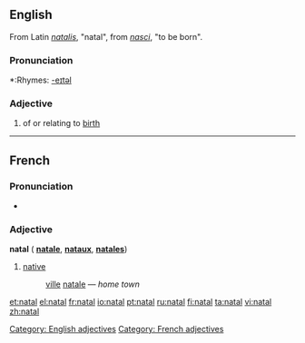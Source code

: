 ==English==
From Latin ''[[natalis]]'', "natal", from ''[[nasci]]'', "to be born".

===Pronunciation===
*:Rhymes: [[Rhymes:English:-eɪtəl|-eɪtəl]]

===Adjective===
# of or relating to [[birth]]

[[Category: English adjectives]]

----

==French==
===Pronunciation===
* {{IPA | /na.tal/}}

===Adjective===
'''natal''' {{m}} ({{f}} '''[[natale]]''', {{m}} {{p}} '''[[nataux]]''', {{f}} {{p}} '''[[natales]]''')

# [[native#English | native]]
#: [[ville#French | ville]] [[natale]]&nbsp;— ''home town''

[[Category: French adjectives]]

[[et:natal]]
[[el:natal]]
[[fr:natal]]
[[io:natal]]
[[pt:natal]]
[[ru:natal]]
[[fi:natal]]
[[ta:natal]]
[[vi:natal]]
[[zh:natal]]